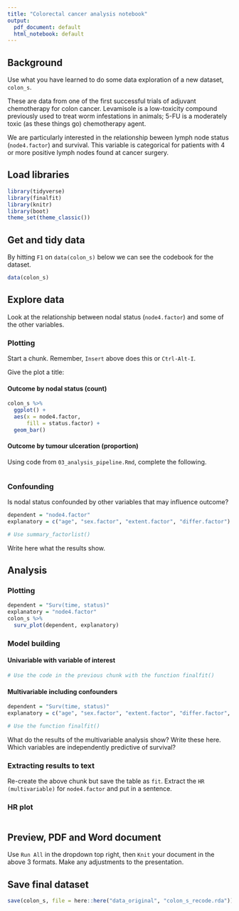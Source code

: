 ```yaml
---
title: "Colorectal cancer analysis notebook"
output:
  pdf_document: default
  html_notebook: default
---
```


## Background
Use what you have learned to do some data exploration of a new dataset, `colon_s`. 

These are data from one of the first successful trials of adjuvant chemotherapy for colon cancer. Levamisole is a low-toxicity compound previously used to treat worm infestations in animals; 5-FU is a moderately toxic (as these things go) chemotherapy agent. 

We are particularly interested in the relationship beween lymph node status (`node4.factor`) and survival. This variable is categorical for patients with 4 or more positive lymph nodes found at cancer surgery. 

## Load libraries

```r
library(tidyverse)
library(finalfit)
library(knitr)
library(boot)
theme_set(theme_classic())

```

## Get and tidy data
By hitting `F1` on `data(colon_s)` below we can see the codebook for the dataset. 

```r
data(colon_s)
```

## Explore data
Look at the relationship between nodal status (`node4.factor`) and some of the other variables. 

### Plotting
Start a chunk. Remember, `Insert` above does this or `Ctrl-Alt-I`. 

Give the plot a title:

#### Outcome by nodal status (count)

```r
colon_s %>%
  ggplot() + 
  aes(x = node4.factor,
      fill = status.factor) + 
  geom_bar()
```

#### Outcome by tumour ulceration (proportion)
Using code from `03_analysis_pipeline.Rmd`, complete the following. 

```r
```

### Confounding
Is nodal status confounded by other variables that may influence outcome?

```r
dependent = "node4.factor"
explanatory = c("age", "sex.factor", "extent.factor", "differ.factor")

# Use summary_factorlist()

```

Write here what the results show. 

## Analysis

### Plotting

```r
dependent = "Surv(time, status)"
explanatory = "node4.factor"
colon_s %>% 
  surv_plot(dependent, explanatory)

```
### Model building

#### Univariable with variable of interest

```r
# Use the code in the previous chunk with the function finalfit()
```

#### Multivariable including confounders

```r
dependent = "Surv(time, status)"
explanatory = c("age", "sex.factor", "extent.factor", "differ.factor", "node4.factor")

# Use the function finalfit()
```

What do the results of the multivariable analysis show? Write these here. Which variables are independently predictive of survival?

### Extracting results to text
Re-create the above chunk but save the table as `fit`. Extract the `HR (multivariable)` for `node4.factor` and put in a sentence. 

### HR plot 

```r

```
 
## Preview, PDF and Word document
Use `Run All` in the dropdown top right, then `Knit` your document in the above 3 formats. Make any adjustments to the presentation.  

## Save final dataset
```r
save(colon_s, file = here::here("data_original", "colon_s_recode.rda"))
```

